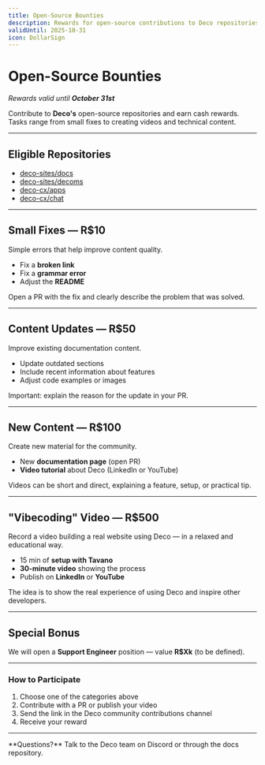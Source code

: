 ```yaml
---
title: Open-Source Bounties
description: Rewards for open-source contributions to Deco repositories
validUntil: 2025-10-31
icon: DollarSign
---
```



# Open-Source Bounties  
_Rewards valid until **October 31st**_

Contribute to **Deco's** open-source repositories and earn cash rewards.  
Tasks range from small fixes to creating videos and technical content.

---

## Eligible Repositories

- [deco-sites/docs](https://github.com/deco-sites/docs)  
- [deco-sites/decoms](https://github.com/deco-sites/decoms)  
- [deco-cx/apps](https://github.com/deco-cx/apps)  
- [deco-cx/chat](https://github.com/deco-cx/chat)

---

## Small Fixes — R$10

Simple errors that help improve content quality.

- Fix a **broken link**
- Fix a **grammar error**
- Adjust the **README**

<Callout type="info">
  Open a PR with the fix and clearly describe the problem that was solved.
</Callout>

---

## Content Updates — R$50

Improve existing documentation content.

- Update outdated sections  
- Include recent information about features  
- Adjust code examples or images  

<Callout type="warning">
  Important: explain the reason for the update in your PR.
</Callout>

---

## New Content — R$100

Create new material for the community.

- New **documentation page** (open PR)  
- **Video tutorial** about Deco (LinkedIn or YouTube)

<Callout type="info">
  Videos can be short and direct, explaining a feature, setup, or practical tip.
</Callout>

---

## "Vibecoding" Video — R$500

Record a video building a real website using Deco — in a relaxed and educational way.

- 15 min of **setup with Tavano**  
- **30-minute video** showing the process  
- Publish on **LinkedIn** or **YouTube**

<Callout type="success">
  The idea is to show the real experience of using Deco and inspire other developers.
</Callout>

---

## Special Bonus

We will open a **Support Engineer** position — value **R$Xk** (to be defined).

---

### How to Participate

1. Choose one of the categories above  
2. Contribute with a PR or publish your video  
3. Send the link in the Deco community contributions channel  
4. Receive your reward

---

<Callout type="info">
  **Questions?** Talk to the Deco team on Discord or through the docs repository.
</Callout>

